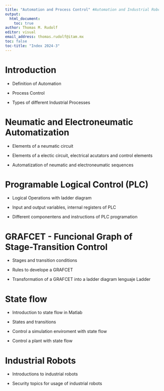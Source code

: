 ```yaml
---
title: "Automation and Process Control" #Automation and Industrial Robots" Automation and Process Control
output: 
  html_document:
    toc: true
author: Thomas M. Rudolf
editor: visual
email_address: thomas.rudolf@itam.mx
toc: false
toc-title: "Index 2024-3"
---
```


# Introduction

-   Definition of Automation

-   Process Control

-   Types of different Industrial Processes

# Neumatic and Electroneumatic Automatization

-   Elements of a neumatic circuit

-   Elements of a electic circuit, electrical acutators and control elements

-   Automatization of neumatic and electroneumatic sequences

# Programable Logical Control (PLC)

-   Logical Operations with ladder diagram

-   Input and output variables, internal registers of PLC

-   Different componentens and instructions of PLC programation

# GRAFCET - Funcional Graph of Stage-Transition Control

-   Stages and transition conditions

-   Rules to develope a GRAFCET

-   Transformation of a GRAFCET into a ladder diagram lenguaje Ladder

# State flow

-   Introduction to state flow in Matlab

-   States and transitions

-   Control a simulation enviroment with state flow

-   Control a plant with state flow

# Industrial Robots

-   Introductions to industrial robots

-   Security topics for usage of industrial robots
